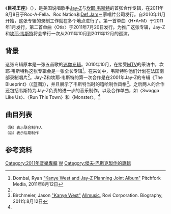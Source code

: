 {{noteTA
|G1=Show
|G2=Music
|1=zh-cn:坎耶;zh-hk:坎耶;zh-tw:肯伊; zh-sg:肯伊
|2=zh-cn:韦斯特;zh-hk:韋斯特;zh-tw:威斯特; zh-sg:威斯特
}}
{{Infobox album
| name         = 目视王座
| original_name = {{lang|en|''Watch The Throne''}}
| type         = studio
| artist       = [[Jay-Z|Jay-Z]]和[[肯伊·威斯特|肯伊·威斯特]]
| cover        = Digital Booklet - Watch The Throne.jpeg
| released     = {{Start date|2011|8|8}}{{small|（数字）}}<br />{{Start date|2011|8|12}}{{small|（CD）}}
| recorded     = 2010年11月－2011年
| genre        = [[嘻哈音乐|嘻哈]]
| length       = {{Duration|m=46|s=02}}
| label        = Roc-A-Fella、Def Jam、Roc Nation
| producer     =
* 88-Keys
* [[傑夫·巴斯克|傑夫·巴斯克]]
* Mike Dean
* Hit-Boy
* [[Jay-Z|Jay-Z]]
* Don Jazzy
* Kyambo Joshua
* Sham "Sak Pase" Joseph
* Anthony Kilhoffer
* Ken Lewis
* The Neptunes
* Q-Tip
* Gee Roberson
* RZA
* Swizz Beatz
* S1
* [[肯伊·威斯特|肯伊·威斯特]]
| Reviews        =
* [[娱乐周刊|娱乐周刊]] B- [http://music-mix.ew.com/2011/08/09/watch-the-throne-review/]
* [[卫报|卫报]] {{Rating-5|4}} [http://www.guardian.co.uk/music/2011/aug/11/jay-z-kanye-west-review]
* [[独立报|独立报]] {{Rating-5|2}} [http://www.independent.co.uk/arts-entertainment/music/reviews/album-watch-the-throne-watch-the-throne-mercury-2336024.html]
* [[洛杉矶时报|洛杉矶时报]] {{Rating-4|3}} [http://latimesblogs.latimes.com/music_blog/2011/08/album-review-jay-z-and-kanye-wests-watch-the-throne.html]
* [[纽约时报|纽约时报]] 赞许 [http://www.nytimes.com/2011/08/14/arts/music/jay-z-and-kanye-wests-watch-the-throne.html?pagewanted=1&_r=1]
* [[滚石杂志|滚石杂志]] {{Rating-5|3.5}} [http://www.rollingstone.com/music/albumreviews/watch-the-throne-20110811]
| Misc = {{Extra chronology
| Artist = [[Jay-Z|Jay-Z]]
| Type = studio
| prev_title = {{le|Jay-Z: The Hits Collection, Volume One}}
| prev_year  = 2010
| title      = 目视王座
| year       = 2011
| next_title = {{le|大憲章… 聖杯|Magna Carta Holy Grail}}
| next_year  = 2013
}}
{{Extra chronology
| Artist = [[坎耶·韦斯特|坎耶·韦斯特]]
| Type = studio
| prev_title = [[我的奇特幻想|我的奇特幻想]]
| prev_year  = 2010
| title      = 目视王座
| year       = 2011
| next_title = {{le|Cruel Summer (GOOD Music album)}}
| next_year  = 2012
}}
}}

《'''目视王座'''》（{{lang-en|''Watch The Throne''}}），是美国说唱歌手[[Jay-Z|Jay-Z]]与[[坎耶·韦斯特|坎耶·韦斯特]]的首张合作专辑，在2011年8月8日于Roc-A-Fella、Roc Nation和[[Def_Jam唱片公司|Def Jam]]三家唱片公司发行。自2010年11月开始，这张专辑的录制工作就在多个地点进行了。第一首单曲〈H•A•M〉于2011年1月发行，第二首单曲〈Otis〉于2011年7月20日发行。为推广这张专辑，Jay-Z和[[坎耶·韦斯特|坎耶·韦斯特]]将会举行一次从2011年10月到2011年12月的巡演。

== 背景 ==
这张专辑原本是一张五首歌的[[迷你专辑|迷你专辑]]。2010年10月，在接受[[MTV|MTV]]的采访中，坎耶·韦斯特称这张专辑会是一张全长专辑<ref name="full-length">Dombal, Ryan [http://pitchfork.com/news/40504-kanye-west-and-jay-z-planning-joint-album/ "Kanye West and Jay-Z Planning Joint Album"] {{WebCite|url=https://www.webcitation.org/6AAQNWhFz?url=http://pitchfork.com/news/40504-kanye-west-and-jay-z-planning-joint-album/ |date=20120824225549 |dateformat=iso }} Pitchfork Media, 2011年8月12日</ref>。在采访中，韦斯特称他们计划在法国南部录制唱片<ref name="full-length"/>。Jay-Z和坎耶·韦斯特的第一次合作是在2001年Jay-Z的专辑《The Blueprint》（《蓝图》），并且展示了韦斯特当时的嘻哈制作风格<ref name="collaboration">Birchmeier, Jason [http://www.allmusic.com/artist/kanye-west-p353484/biography "Kanye West"] {{WebCite|url=https://www.webcitation.org/6AAQKmllP?url=http://www.allmusic.com/artist/kanye-west-mn0000361014 |date=20120824225508 |dateformat=iso }} [[Allmusic|Allmusic]], Rovi Corporation. Biography, 2011年8月12日</ref>。之后两人的合作还包括韦斯特为Jay-Z负责的进一步的音乐制作，以及合作单曲，如〈Swagga Like Us〉、〈Run This Town〉和〈Monster〉。<ref name="collaboration"/>

== 曲目列表 ==
{{Track listing
| extra_column    = 制作人
| title1          = No Church in the Wild
| note1           = featuring  [[Frank_Ocean|Frank Ocean]]
| writer1         = [[Kanye_West|Kanye West]], [[Jay-Z|Shawn Carter]], [[Frank_Ocean|Christopher Breaux]], Charles Njapa, Michael Dean, [[The-Dream|Terius Nash]], [[Gary_Wright|Gary Wright]], [[Phil_Manzanera|Phil Manzanera]], [[James_Brown|James Brown]], Joseph Roach
| extra1          = 88-Keys, Kanye West, Mike Dean
| length1         = 4:32
| title2          = Lift Off
| note2           = featuring [[碧昂丝|Beyoncé]]
| writer2         = West, Carter, [[Jeff_Bhasker|Jeff Bhasker]], M. Dean, [[Bruno_Mars|Peter Hernandez]], Seal Samuel
| extra2          = Kanye West, Jeff Bhasker, Mike Dean, Q-Tip <small>(联)</small>, [[Don_Jazzy|Don Jazzy]] <small>(后)</small>
| length2         = 4:26
| title3          = Niggas in Paris
| note3           =
| writer3         = West, Carter, Chauncey Hollis, M. Dean, W.A. Donaldson
| extra3          = Hit-Boy, Kanye West, Mike Dean, Anthony Kilhoffer <small>(add.)</small>
| length3         = 3:39
| title4          = Otis
| note4           = featuring Otis Redding
| writer4         = West, Carter, Harry Woods, Jimmy Campbell, Reg Connelly, Kirk Robinson, Roy Hammond, Brown, Roach
| extra4          = Kanye West
| length4         = 2:58
| title5          = Gotta Have It
| note5           =
| writer5         = West, Carter, Pharrell Williams, Chad Hugo, Brown, Roach, Tony Pinckney, Fred Wesley
| extra5          = The Neptunes, Kanye West <small>(联)</small>
| length5         = 2:20
| title6          = New Day
| note6           =
| writer6         = West, Carter, Robert Diggs, M. Dean, Leslie Bricusse, Anthony Newley
| extra6          = Kanye West, RZA, Mike Dean, Ken Lewis <small>(后)</small>
| length6         = 4:32
| title7          = That’s My Bitch
| note7           =
| writer7         = West, Carter, Kamaal Fareed, Bhasker, Justin Vernon, Brown, Bobby Byrd, Ronald Lenhoff, Jeremiah Lordan
| extra7          = Kanye West, Q-Tip, Jeff Bhasker <small>(联)</small>
| length7         = 3:22
| title8          = Welcome to the Jungle
| note8           =
| writer8         = West, Carter, Kasseem Dean, M. Dean
| extra8          = Swizz Beatz
| length8         = 2:54
| title9          = Who Gon Stop Me
| note9           =
| writer9         = West, Carter, Shama Joseph, M. Dean, Maurice Simmonds, Joshua Kierkegaard
| extra9          = Shama "Sak Pase" Joseph, Kanye West, Mike Dean <small>(后)</small>
| length9         = 4:16
| title10         = Murder to Excellence
| note10          =
| writer10        = West, Carter, K. Dean, Larry Griffin Jr., Scott Mescudi, [[Quincy_Jones|Quincy Jones]], Harvey Mason, Jr., Joel Rosenbaum, Caiphus Semenya, Bill Summers, Mihaela Modorcea, Gabriela Modorcea
| extra10         = 'Murder' produced by Swizz Beatz<br /> 'Excellence' produced by S1
| length10        = 5:00
| title11         = Made in America
| note11          = featuring Frank Ocean
| writer11        = West, Carter, Joseph, M. Dean, Breaux
| extra11         = Shama "Sak Pase" Joseph, Mike Dean <small>(联)</small>
| length11        = 4:52
| title12         = Why I Love You
| note12          = featuring Mr Hudson
| writer12        = West, Carter, M. Dean, Philippe Cerboneschi, Hubert Blanc-Francard, Tony Camillo, Mary Sawyer
| extra12         = Mike Dean, Kanye West, Anthony Kilhoffer <small>(co.)</small>
| length12        = 3:21
}}
{{Track listing
| headline        = 豪华版附加曲目
| collapsed       = yes
| extra_column    = 制作人
| writing_credits = yes
| title13         = Illest Motherfucker Alive
| note13          =
| writer13        = West, Carter, M. Dean, Joshua Luellen, Mescudi
| extra13         = Southside, Kanye West, Mike Dean
| length13        = 5:25
| title14         = H•A•M
| note14          =
| writer14        = West, Carter, Lexus Lewis, M. Dean
| extra14         = Lex Luger, Kanye West <small>(联)</small>, Mike Dean <small>(后)</small>
| length14        = 4:35
| title15         = Primetime
| note15          =
| writer15        = West, Carter, Ernest Wilson, Russell Simmons, Lawrence Smith, Maureen Reid
| extra15         = No I.D.
| length15        = 3:19
| title16         = The Joy
| note16          = featuring Curtis Mayfield
| writer16        = West, Carter, Curtis Mayfield, Peter Phillips, Mescudi, John Cameron, John Zachary
| extra16         = Pete Rock, Kanye West, Mike Dean <small>(后)</small>, Jeff Bhasker <small>(后)</small>
| length16        = 5:17
}}
<small>（联）表示联合制作人</small><br/>
<small>（后）表示后期制作</small>

== 参考资料 ==
{{reflist|}}

{{Kanye_West}}

[[Category:2011年音樂專輯|Category:2011年音樂專輯]]
[[Category:肯伊·威斯特音樂專輯|W]]
[[Category:傑夫·巴斯克製作的專輯|Category:傑夫·巴斯克製作的專輯]]